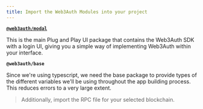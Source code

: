 ```yaml
---
title: Import the Web3Auth Modules into your project
---
```


**[`@web3auth/modal`](/docs/sdk/web/modal/)**

This is the main Plug and Play UI package that contains the Web3Auth SDK with a login UI, giving you a simple way of implementing Web3Auth within your
interface.

**`@web3auth/base`**

Since we're using typescript, we need the base package to provide types of the different variables we'll be using throughout the app building process.
This reduces errors to a very large extent.

> Additionally, import the RPC file for your selected blockchain.

